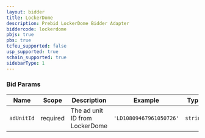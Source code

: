 ```yaml
---
layout: bidder
title: LockerDome
description: Prebid LockerDome Bidder Adapter
biddercode: lockerdome
pbjs: true
pbs: true
tcfeu_supported: false
usp_supported: true
schain_supported: true
sidebarType: 1
---
```




### Bid Params


| Name       | Scope    | Description                    | Example             | Type      |
|------------|----------|--------------------------------|---------------------|-----------|
| `adUnitId` | required | The ad unit ID from LockerDome | `'LD10809467961050726'` | `string` |
